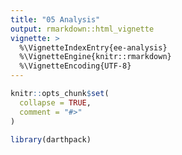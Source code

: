 ```yaml
---
title: "05 Analysis"
output: rmarkdown::html_vignette
vignette: >
  %\VignetteIndexEntry{ee-analysis}
  %\VignetteEngine{knitr::rmarkdown}
  %\VignetteEncoding{UTF-8}
---
```


```r
knitr::opts_chunk$set(
  collapse = TRUE,
  comment = "#>"
)
```

```r
library(darthpack)
```
